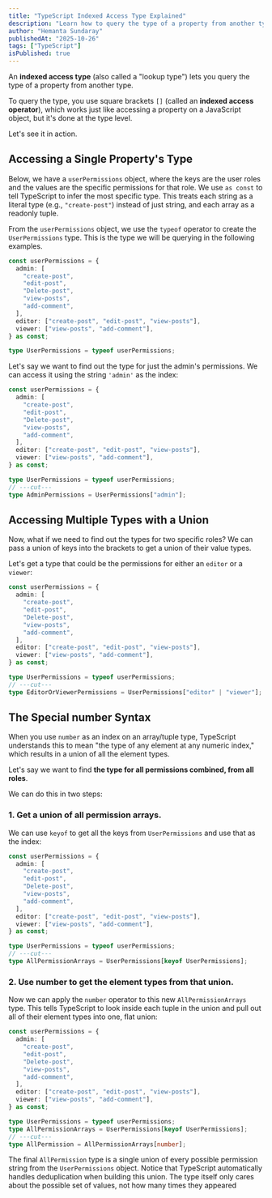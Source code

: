 ```yaml
---
title: "TypeScript Indexed Access Type Explained"
description: "Learn how to query the type of a property from another type using the indexed access operator."
author: "Hemanta Sundaray"
publishedAt: "2025-10-26"
tags: ["TypeScript"]
isPublished: true
---
```



An **indexed access type** (also called a "lookup type") lets you query the type of a property from another type.

To query the type, you use square brackets `[]` (called an **indexed access operator**), which works just like accessing a property on a JavaScript object, but it's done at the type level.

Let's see it in action.

## Accessing a Single Property's Type

Below, we have a `userPermissions` object, where the keys are the user roles and the values are the specific permissions for that role. We use `as const` to tell TypeScript to infer the most specific type. This treats each string as a literal type (e.g., `"create-post"`) instead of just string, and each array as a readonly tuple.

From the `userPermissions` object, we use the `typeof` operator to create the `UserPermissions` type. This is the type we will be querying in the following examples.

```ts twoslash title="TypeScript" showLineNumbers=false
const userPermissions = {
  admin: [
    "create-post",
    "edit-post",
    "Delete-post",
    "view-posts",
    "add-comment",
  ],
  editor: ["create-post", "edit-post", "view-posts"],
  viewer: ["view-posts", "add-comment"],
} as const;

type UserPermissions = typeof userPermissions;
```

Let's say we want to find out the type for just the admin's permissions. We can access it using the string `'admin'` as the index:

```ts twoslash title="TypeScript" showLineNumbers=false
const userPermissions = {
  admin: [
    "create-post",
    "edit-post",
    "Delete-post",
    "view-posts",
    "add-comment",
  ],
  editor: ["create-post", "edit-post", "view-posts"],
  viewer: ["view-posts", "add-comment"],
} as const;

type UserPermissions = typeof userPermissions;
// ---cut---
type AdminPermissions = UserPermissions["admin"];
```

## Accessing Multiple Types with a Union

Now, what if we need to find out the types for two specific roles? We can pass a union of keys into the brackets to get a union of their value types.

Let's get a type that could be the permissions for either an `editor` or a `viewer`:

```ts twoslash title="TypeScript" showLineNumbers=false
const userPermissions = {
  admin: [
    "create-post",
    "edit-post",
    "Delete-post",
    "view-posts",
    "add-comment",
  ],
  editor: ["create-post", "edit-post", "view-posts"],
  viewer: ["view-posts", "add-comment"],
} as const;

type UserPermissions = typeof userPermissions;
// ---cut---
type EditorOrViewerPermissions = UserPermissions["editor" | "viewer"];
```

## The Special number Syntax

When you use `number` as an index on an array/tuple type, TypeScript understands this to mean "the type of any element at any numeric index," which results in a union of all the element types.

Let's say we want to find **the type for all permissions combined, from all roles**.

We can do this in two steps:

### 1. Get a union of all permission arrays.

We can use `keyof` to get all the keys from `UserPermissions` and use that as the index:

```ts twoslash title="TypeScript" showLineNumbers=false
const userPermissions = {
  admin: [
    "create-post",
    "edit-post",
    "Delete-post",
    "view-posts",
    "add-comment",
  ],
  editor: ["create-post", "edit-post", "view-posts"],
  viewer: ["view-posts", "add-comment"],
} as const;

type UserPermissions = typeof userPermissions;
// ---cut---
type AllPermissionArrays = UserPermissions[keyof UserPermissions];
```

### 2. Use number to get the element types from that union.

Now we can apply the `number` operator to this new `AllPermissionArrays` type. This tells TypeScript to look inside each tuple in the union and pull out all of their element types into one, flat union:

```ts twoslash title="TypeScript" showLineNumbers=false
const userPermissions = {
  admin: [
    "create-post",
    "edit-post",
    "Delete-post",
    "view-posts",
    "add-comment",
  ],
  editor: ["create-post", "edit-post", "view-posts"],
  viewer: ["view-posts", "add-comment"],
} as const;

type UserPermissions = typeof userPermissions;
type AllPermissionArrays = UserPermissions[keyof UserPermissions];
// ---cut---
type AllPermission = AllPermissionArrays[number];
```

The final `AllPermission` type is a single union of every possible permission string from the `UserPermissions` object. Notice that TypeScript automatically handles deduplication when building this union. The type itself only cares about the possible set of values, not how many times they appeared
